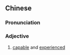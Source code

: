 {{also|干练}}
==Chinese==
{{zh-forms|s=干练}}

===Pronunciation===
{{zh-pron
|m=gànliàn
|mn=kàn-liān
|cat=a
}}

===Adjective===
{{zh-adj}}

# [[capable]] and [[experienced]]